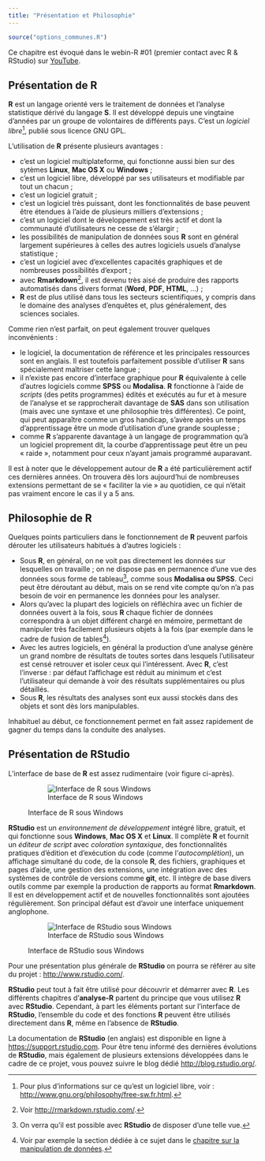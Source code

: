 ```yaml
---
title: "Présentation et Philosophie"
---
```


```r
source("options_communes.R")
```

<div class="webin-R">
Ce chapitre est évoqué dans le webin-R #01 (premier contact avec R & RStudio) sur [YouTube](https://youtu.be/9cyQk4Z_qPo).
</div>

## Présentation de R

**R** est un langage orienté vers le traitement de données et l'analyse statistique dérivé du langage **S**.
Il est développé depuis une vingtaine d'années par un groupe de volontaires de différents pays. C'est un
<dfn>logiciel libre</dfn><dfn data-index="libre, logiciel"></dfn>^[Pour plus
d'informations sur ce qu'est un logiciel libre, voir :
<http://www.gnu.org/philosophy/free-sw.fr.html>.], publié sous licence GNU GPL.

L'utilisation de **R** présente plusieurs avantages :

* c'est un logiciel multiplateforme, qui fonctionne aussi bien sur des sytèmes 
  **Linux**, **Mac OS X** ou **Windows** ;
* c'est un logiciel libre, développé par ses utilisateurs et modifiable par tout un chacun ;
* c'est un logiciel gratuit ;
* c'est un logiciel très puissant, dont les fonctionnalités de base peuvent être étendues à 
  l'aide de plusieurs milliers d'extensions ;
* c'est un logiciel dont le développement est très actif et dont la communauté d'utilisateurs 
  ne cesse de s'élargir ;
* les possibilités de manipulation de données sous **R** sont en général largement supérieures
  à celles des autres logiciels usuels d'analyse statistique ;
* c'est un logiciel avec d'excellentes capacités graphiques et de nombreuses possibilités
  d'export ;
* avec **Rmarkdown**^[Voir <http://rmarkdown.rstudio.com/>.], il est devenu très aisé de
  produire des rapports automatisés dans divers format (**Word**, **PDF**, **HTML**, ...) ;
* **R** est de plus utilisé dans tous les secteurs scientifiques, y compris dans le domaine
  des analyses d'enquêtes et, plus généralement, des sciences sociales.

Comme rien n'est parfait, on peut également trouver quelques inconvénients :

* le logiciel, la documentation de référence et les principales ressources sont en anglais. 
  Il est toutefois parfaitement possible d'utiliser **R** sans spécialement maîtriser cette langue ;
* il n'existe pas encore d'interface graphique pour **R** équivalente à celle d'autres logiciels comme 
  **SPSS** ou **Modalisa**. **R** fonctionne à l'aide de <dfn>scripts</dfn>
  (des petits programmes) édités et exécutés au fur et à mesure de l'analyse et se 
  rapprocherait davantage de **SAS** dans son utilisation 
  (mais avec une syntaxe et une philosophie très différentes). Ce point, qui peut apparaître comme un 
  gros handicap, s'avère après un temps d'apprentissage être un mode d'utilisation d'une grande souplesse ;
* comme **R** s'apparente davantage à un langage de programmation qu'à un logiciel proprement dit, la
  courbe d'apprentissage peut être un peu « raide », notamment pour ceux n'ayant jamais programmé
  auparavant.

Il est à noter que le développement autour de **R** a été particulièrement actif ces dernières années.
On trouvera dès lors aujourd'hui de nombreuses extensions permettant de se « faciliter la vie » au
quotidien, ce qui n'était pas vraiment encore le cas il y a 5 ans.

## Philosophie de R

Quelques points particuliers dans le fonctionnement de **R** peuvent parfois dérouter les utilisateurs 
habitués à d'autres logiciels :

* Sous **R**, en général, on ne voit pas directement les données sur lesquelles on travaille ;
  on ne dispose pas en permanence d'une vue des données sous forme de tableau^[On verra qu'il est possible
  avec **RStudio** de disposer d'une telle vue.], comme sous **Modalisa ou SPSS**. Ceci peut
  être déroutant au début, mais on se rend vite compte qu'on n'a pas besoin de voir en permanence
  les données pour les analyser.
* Alors qu'avec la plupart des logiciels on réfléchira avec un fichier de données ouvert à la fois,
  sous **R** chaque fichier de données correspondra à un objet différent chargé en mémoire, 
  permettant de manipuler très facilement
  plusieurs objets à la fois (par exemple dans le cadre de fusion de tables^[Voir par exemple la section
  dédiée à ce sujet dans le [chapitre sur la manipulation de données](pem_manipulation.html#fusion_tables).]).
* Avec les autres logiciels, en général la production d'une analyse génère un grand nombre de résultats
  de toutes sortes dans lesquels l'utilisateur est censé retrouver et isoler ceux qui l'intéressent. Avec
  **R**, c'est l'inverse : par défaut l'affichage est réduit au minimum et c'est l'utilisateur qui demande à
  voir des résultats supplémentaires ou plus détaillés.
* Sous **R**, les résultats des analyses sont eux aussi stockés dans des objets et sont dès lors
  manipulables. 

Inhabituel au début, ce fonctionnement permet en fait assez rapidement de gagner du temps dans la
conduite des analyses.

## Présentation de RStudio

L'interface de base de **R** est assez rudimentaire (voir figure ci-après).

<figure>
![Interface de R sous Windows](images/capture_RGui.png)
<figcaption>Interface de R sous Windows</figcaption>
</figure>

**RStudio** est un <dfn>environnement de développement</dfn> intégré 
libre, gratuit, et qui fonctionne sous **Windows**,
**Mac OS X** et **Linux**. Il complète **R** et fournit un <dfn>éditeur de script</dfn>
avec <dfn>coloration syntaxique</dfn>, 
des fonctionnalités pratiques d'édition et d'exécution du code (comme l'<dfn>autocomplétion</dfn>), 
un affichage simultané du code, de la console **R**, des fichiers, graphiques et pages d'aide, 
une gestion des extensions, une intégration avec des systèmes de contrôle de versions comme **git**, etc.
Il intègre de base divers outils comme par exemple la production de rapports au format **Rmarkdown**.
Il est en développement actif et de nouvelles fonctionnalités sont ajoutées régulièrement. 
Son principal défaut est d'avoir une interface uniquement anglophone.

<figure>
![Interface de RStudio sous Windows](images/capture_RStudio.png)
<figcaption>Interface de RStudio sous Windows</figcaption>
</figure>

Pour une présentation plus générale de **RStudio** on pourra se référer au site du projet :
<http://www.rstudio.com/>.

**RStudio** peut tout à fait être utilisé pour découvrir et démarrer avec **R**. Les différents 
chapitres d'**analyse-R** partent du principe que vous utilisez **R** avec **RStudio**. Cependant, 
à part les éléments portant sur l'interface de **RStudio**, l'ensemble du code et des fonctions **R** 
peuvent être utilisés directement dans **R**, même en l'absence de **RStudio**.

La documentation de **RStudio** (en anglais) est disponible en ligne à
<https://support.rstudio.com>. Pour être tenu informé des dernières évolutions de
**RStudio**, mais également de plusieurs extensions développées dans le cadre de ce
projet, vous pouvez suivre le blog dédié <http://blog.rstudio.org/>.
